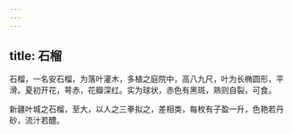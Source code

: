 ```yaml
---
---
---
```

title: 石榴
---



石榴，一名安石榴，为落叶灌木，多植之庭院中，高八九尺，叶为长椭圆形，平滑。夏初开花，萼赤，花瓣深红。实为球状，赤色有黑斑，熟则自裂，可食。

新疆叶城之石榴，至大，以人之三拳拟之，差相类，每枚有子盈一升，色艳若丹砂，流汁若醴。